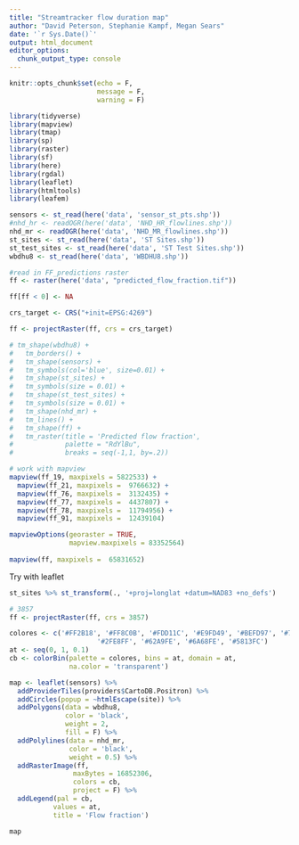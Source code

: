 ```yaml
---
title: "Streamtracker flow duration map"
author: "David Peterson, Stephanie Kampf, Megan Sears"
date: '`r Sys.Date()`'
output: html_document
editor_options: 
  chunk_output_type: console
---
```


```r
knitr::opts_chunk$set(echo = F,
                      message = F,
                      warning = F)

library(tidyverse)
library(mapview)
library(tmap)
library(sp)
library(raster)
library(sf)
library(here)
library(rgdal)
library(leaflet)
library(htmltools)
library(leafem)

```

```r

sensors <- st_read(here('data', 'sensor_st_pts.shp'))
#nhd_hr <- readOGR(here('data', 'NHD_HR_flowlines.shp'))
nhd_mr <- readOGR(here('data', 'NHD_MR_flowlines.shp'))
st_sites <- st_read(here('data', 'ST Sites.shp'))
st_test_sites <- st_read(here('data', 'ST Test Sites.shp'))
wbdhu8 <- st_read(here('data', 'WBDHU8.shp'))

#read in FF_predictions raster
ff <- raster(here('data', "predicted_flow_fraction.tif"))

ff[ff < 0] <- NA

crs_target <- CRS("+init=EPSG:4269")

ff <- projectRaster(ff, crs = crs_target)

```

```r

# tm_shape(wbdhu8) +
#   tm_borders() +
#   tm_shape(sensors) +
#   tm_symbols(col='blue', size=0.01) +
#   tm_shape(st_sites) +
#   tm_symbols(size = 0.01) + 
#   tm_shape(st_test_sites) +
#   tm_symbols(size = 0.01) +
#   tm_shape(nhd_mr) +
#   tm_lines() +
#   tm_shape(ff) +
#   tm_raster(title = 'Predicted flow fraction',
#             palette = "RdYlBu",
#             breaks = seq(-1,1, by=.2)) 

# work with mapview
mapview(ff_19, maxpixels = 5822533) +
  mapview(ff_21, maxpixels =  9766632) +
  mapview(ff_76, maxpixels =  3132435) +
  mapview(ff_77, maxpixels =  4437807) +
  mapview(ff_78, maxpixels =  11794956) +
  mapview(ff_91, maxpixels =  12439104)

mapviewOptions(georaster = TRUE,
               mapview.maxpixels = 83352564)
  
mapview(ff, maxpixels =  65831652) 

```

Try with leaflet

```r

st_sites %>% st_transform(., '+proj=longlat +datum=NAD83 +no_defs')

# 3857 
ff <- projectRaster(ff, crs = 3857)

colores <- c('#FF2B18', '#FF8C0B', '#FDD11C', '#E9FD49', '#BEFD97', '#7BFDD6',
                      '#2FE8FF', '#62A9FE', '#6A68FE', '#5813FC')
at <- seq(0, 1, 0.1)
cb <- colorBin(palette = colores, bins = at, domain = at,
               na.color = 'transparent')

map <- leaflet(sensors) %>%
  addProviderTiles(providers$CartoDB.Positron) %>% 
  addCircles(popup = ~htmlEscape(site)) %>%
  addPolygons(data = wbdhu8,
              color = 'black',
              weight = 2,
              fill = F) %>%
  addPolylines(data = nhd_mr,
               color = 'black',
               weight = 0.5) %>%
  addRasterImage(ff,
                maxBytes = 16852306,
                colors = cb,
                project = F) %>%
  addLegend(pal = cb,
           values = at,
           title = 'Flow fraction')

map

```

